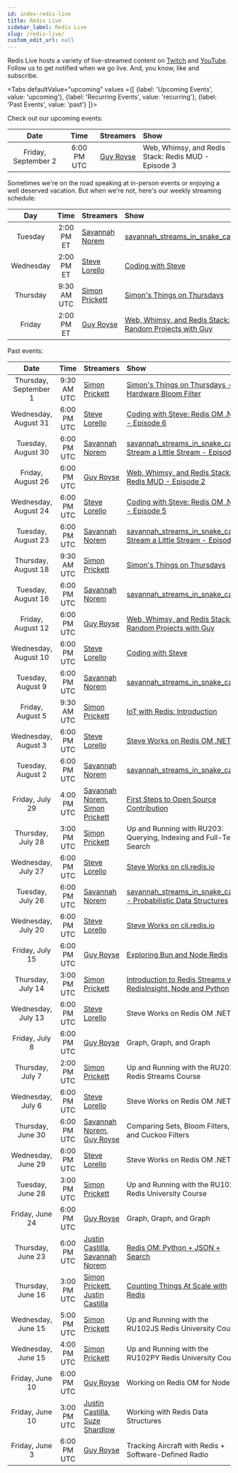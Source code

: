 ```yaml
---
id: index-redis-live
title: Redis Live
sidebar_label: Redis Live
slug: /redis-live/
custom_edit_url: null
---
```


Redis Live hosts a variety of live-streamed content on [Twitch][twitch] and [YouTube][yt]. Follow us to get notified when we go live. And, you know, like and subscribe.

<Tabs
   defaultValue="upcoming"
   values ={[
    {label: 'Upcoming Events', value:  'upcoming'},
    {label: 'Recurring Events', value: 'recurring'},
    {label: 'Past Events', value: 'past'}
   ]}>

  <TabItem value="upcoming">

Check out our upcoming events:

|        Date           |    Time     | Streamers                 | Show                                                               |
| :-------------------: | :---------: | :------------------------ | :----------------------------------------------------------------- |
| Friday, September 2   | 6:00 PM UTC | [Guy Royse][guy]          | Web, Whimsy, and Redis Stack: Redis MUD - Episode 3                |

  </TabItem>
  <TabItem value="recurring">

Sometimes we're on the road speaking at in-person events or enjoying a well deserved vacation. But when we're not, here's our weekly streaming schedule:

|    Day    |    Time     | Streamers                | Show                                                             |
| :-------: | :---------: | :----------------------- | :--------------------------------------------------------------- |
| Tuesday   | 2:00 PM ET  | [Savannah Norem][norem]  | [savannah_streams_in_snake_case][twitch]                         |
| Wednesday | 2:00 PM ET  | [Steve Lorello][steve]   | [Coding with Steve][twitch]                                      |
| Thursday  | 9:30 AM UTC | [Simon Prickett][simon]  | [Simon's Things on Thursdays][twitch]                            |
| Friday    | 2:00 PM ET  | [Guy Royse][guy]         | [Web, Whimsy, and Redis Stack: Random Projects with Guy][twitch] |

  </TabItem>
  <TabItem value="past">

Past events:

|         Date          |    Time     | Streamers                                             | Show                                                                     |
| :-------------------: | :---------: | :---------------------------------------------------- | :----------------------------------------------------------------------- |
| Thursday, September 1 | 9:30 AM UTC | [Simon Prickett][simon]                               | [Simon's Things on Thursdays - Hardware Bloom Filter][22]                |
| Wednesday, August 31  | 6:00 PM UTC | [Steve Lorello][steve]                                | [Coding with Steve: Redis OM .NET - Episode 6][21]                       |
| Tuesday, August 30    | 6:00 PM UTC | [Savannah Norem][norem]                               | [savannah_streams_in_snake_case: Stream a Little Stream - Episode 2][20] |
| Friday, August 26     | 6:00 PM UTC | [Guy Royse][guy]                                      | [Web, Whimsy, and Redis Stack: Redis MUD - Episode 2][19]                |
| Wednesday, August 24  | 6:00 PM UTC | [Steve Lorello][steve]                                | [Coding with Steve: Redis OM .NET - Episode 5][18]                       |
| Tuesday, August 23    | 6:00 PM UTC | [Savannah Norem][norem]                               | [savannah_streams_in_snake_case: Stream a Little Stream - Episode 1][17] |
| Thursday, August 18   | 9:30 AM UTC | [Simon Prickett][simon]                               | [Simon's Things on Thursdays][16]                                        |
| Tuesday, August 16    | 6:00 PM UTC | [Savannah Norem][norem]                               | [savannah_streams_in_snake_case][15]                                     |
| Friday, August 12     | 6:00 PM UTC | [Guy Royse][guy]                                      | [Web, Whimsy, and Redis Stack: Random Projects with Guy][14]             |
| Wednesday, August 10  | 6:00 PM UTC | [Steve Lorello][steve]                                | [Coding with Steve][13]                                                  |
| Tuesday, August 9     | 6:00 PM UTC | [Savannah Norem][norem]                               | [savannah_streams_in_snake_case][12]                                     |
| Friday, August 5      | 9:30 AM UTC | [Simon Prickett][simon]                               | [IoT with Redis: Introduction][11]                                       |
| Wednesday, August 3   | 6:00 PM UTC | [Steve Lorello][steve]                                | [Steve Works on Redis OM .NET][10]                                       |
| Tuesday, August 2     | 6:00 PM UTC | [Savannah Norem][norem]                               | [savannah_streams_in_snake_case][9]                                      |
| Friday, July 29       | 4:00 PM UTC | [Savannah Norem][norem], [Simon Prickett][simon]      | [First Steps to Open Source Contribution][8]                             |
| Thursday, July 28     | 3:00 PM UTC | [Simon Prickett][simon]                               | Up and Running with RU203: Querying, Indexing and Full-Text Search       |
| Wednesday, July 27    | 6:00 PM UTC | [Steve Lorello][steve]                                | [Steve Works on cli.redis.io][7]                                         |
| Tuesday, July 26      | 6:00 PM UTC | [Savannah Norem][norem]                               | [savannah_streams_in_snake_case - Probabilistic Data Structures][6]      |
| Wednesday, July 20    | 6:00 PM UTC | [Steve Lorello][steve]                                | [Steve Works on cli.redis.io][4]                                         |
| Friday, July 15       | 6:00 PM UTC | [Guy Royse][guy]                                      | [Exploring Bun and Node Redis][3]                                        |
| Thursday, July 14     | 3:00 PM UTC | [Simon Prickett][simon]                               | [Introduction to Redis Streams with RedisInsight, Node and Python][5]    |
| Wednesday, July 13    | 6:00 PM UTC | [Steve Lorello][steve]                                | Steve Works on Redis OM .NET                                             |
| Friday, July 8        | 6:00 PM UTC | [Guy Royse][guy]                                      | Graph, Graph, and Graph                                                  |
| Thursday, July 7      | 2:00 PM UTC | [Simon Prickett][simon]                               | Up and Running with the RU202 Redis Streams Course                       |
| Wednesday, July 6     | 6:00 PM UTC | [Steve Lorello][steve]                                | Steve Works on Redis OM .NET                                             |
| Thursday, June 30     | 6:00 PM UTC | [Savannah Norem][norem], [Guy Royse][guy]             | Comparing Sets, Bloom Filters, and Cuckoo Filters                        |
| Wednesday, June 29    | 6:00 PM UTC | [Steve Lorello][steve]                                | Steve Works on Redis OM .NET!                                            |
| Tuesday, June 28      | 3:00 PM UTC | [Simon Prickett][simon]                               | Up and Running with the RU102J Redis University Course                   |
| Friday, June 24       | 6:00 PM UTC | [Guy Royse][guy]                                      | Graph, Graph, and Graph                                                  |
| Thursday, June 23     | 6:00 PM UTC | [Justin Castilla][justin], [Savannah Norem][norem]    | [Redis OM: Python + JSON + Search][2]                                    |
| Thursday, June 16     | 3:00 PM UTC | [Simon Prickett][simon], [Justin Castilla][justin]    | [Counting Things At Scale with Redis][1]                                 |
| Wednesday, June 15    | 5:00 PM UTC | [Simon Prickett][simon]                               | Up and Running with the RU102JS Redis University Course                  |
| Wednesday, June 15    | 4:00 PM UTC | [Simon Prickett][simon]                               | Up and Running with the RU102PY Redis University Course                  |
| Friday, June 10       | 6:00 PM UTC | [Guy Royse][guy]                                      | Working on Redis OM for Node.js                                          |
| Friday, June 10       | 3:00 PM UTC | [Justin Castilla][justin], [Suze Shardlow][suze]      | Working with Redis Data Structures                                       |
| Friday, June 3        | 6:00 PM UTC | [Guy Royse][guy]                                      | Tracking Aircraft with Redis + Software-Defined Radio                    |

  </TabItem>
</Tabs>

<!-- Links to streamers -->
[bsb]: https://twitter.com/bsbodden
[guy]: https://twitter.com/guyroyse
[justin]: https://twitter.com/JustCastilla
[norem]: https://twitter.com/sav_norem
[simon]: https://simonprickett.dev
[steve]: https://twitter.com/slorello
[suze]: https://twitter.com/SuzeShardlow

<!-- Links to platforms -->
[twitch]: https://twitch.tv/redisinc
[yt]: https://www.youtube.com/redisinc

<!-- Links to specific videos -->
[22]: https://www.youtube.com/watch?v=Ym4g5iti3bo
[21]: https://www.youtube.com/watch?v=_KqvqXLDaNA
[20]: https://www.youtube.com/watch?v=7yTGbTaoWnA
[19]: https://www.youtube.com/watch?v=9br25zr9jv0
[18]: https://www.youtube.com/watch?v=922nnTcThLA
[17]: https://www.youtube.com/watch?v=QDfGI6jpwqA
[16]: https://www.youtube.com/watch?v=uyjAFP73ttI
[15]: https://www.youtube.com/watch?v=cFnBfsbyhvU
[14]: https://www.youtube.com/watch?v=FfD2nmCrocI
[13]: https://www.youtube.com/watch?v=eSnmtf3zcNc
[12]: https://www.youtube.com/watch?v=w1S-ZuCJc2Y
[11]: https://www.youtube.com/watch?v=1F2nmm2jBjA
[10]: https://www.youtube.com/watch?v=_HyV2OkMUCw
[9]: https://www.youtube.com/watch?v=y5VXze8xtEA
[8]: https://www.youtube.com/watch?v=SnKeNYJ_qsQ
[7]: https://www.youtube.com/watch?v=68FDI5GlMIU
[6]: https://www.youtube.com/watch?v=_TGJSXZvLT8
[5]: https://www.youtube.com/watch?v=q2UOkQmIo9Q
[4]: https://www.youtube.com/watch?v=LV2Ax0Y8Kxk
[3]: https://www.youtube.com/watch?v=aWJ9mfmHqfw
[2]: https://www.youtube.com/watch?v=ZP2j7bmWfmU
[1]: https://www.youtube.com/watch?v=FAJXq5Qqc0Y
